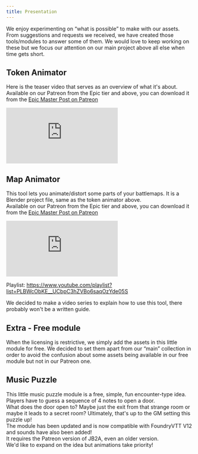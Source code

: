 ```yaml
---
title: Presentation
---
```


We enjoy experimenting on “what is possible” to make with our assets. From suggestions and requests we received, we have created those tools/modules to answer some of them. We would love to keep working on these but we focus our attention on our main project above all else when time gets short.


## Token Animator

Here is the teaser video that serves as an overview of what it's about.  
Available on our Patreon from the Epic tier and above, you can download it from the <a href="https://www.patreon.com/posts/64188575">Epic Master Post on Patreon</a>

<iframe width="auto" height="auto" src="https://www.youtube.com/embed/WLX6-PwU1Hk?si=fPHmpNGHxxEBUjD9" title="YouTube video player" frameborder="0" allow="accelerometer; autoplay; clipboard-write; encrypted-media; gyroscope; picture-in-picture; web-share" referrerpolicy="strict-origin-when-cross-origin" allowfullscreen></iframe>

<LinkCard title="Token Animator Guide" href="/jb2a-wiki/other-projects/token-animator-guide/#_top" />

## Map Animator

This tool lets you animate/distort some parts of your battlemaps. It is a Blender project file, same as the token animator above.  
Available on our Patreon from the Epic tier and above, you can download it from the <a href="https://www.patreon.com/posts/64188575">Epic Master Post on Patreon</a>

<iframe width="auto" height="auto" src="https://www.youtube.com/embed/a5WVep3Cbwk?si=3xvqkak-Xj42e7vf" title="YouTube video player" frameborder="0" allow="accelerometer; autoplay; clipboard-write; encrypted-media; gyroscope; picture-in-picture; web-share" referrerpolicy="strict-origin-when-cross-origin" allowfullscreen></iframe>

Playlist: https://www.youtube.com/playlist?list=PLBWcObKE__UCbpC3hZVBo6saqOzYde05S

  <Aside type="note" title="Only-Video Guide">
    We decided to make a video series to explain how to use this tool, there probably won't be a written guide.
  </Aside>

## Extra - Free module
When the licensing is restrictive, we simply add the assets in this little module for free. We decided to set them apart from our “main” collection in order to avoid the confusion about some assets being available in our free module but not in our Patreon one.

<LinkCard title="Extra - Free module" href="/jb2a-wiki/other-projects/extras-free-module/#_top" />

## Music Puzzle

This little music puzzle module is a free, simple, fun encounter-type idea. Players have to guess a sequence of 4 notes to open a door.  
What does the door open to? Maybe just the exit from that strange room or maybe it leads to a secret room? Ultimately, that's up to the GM setting this puzzle up!  
The module has been updated and is now compatible with FoundryVTT V12 and sounds have also been added!  
It requires the Patreon version of JB2A, even an older version.  
We'd like to expand on the idea but animations take priority! 

<LinkCard title="Music Puzzle Module" href="/jb2a-wiki/other-projects/music-puzzle/" />